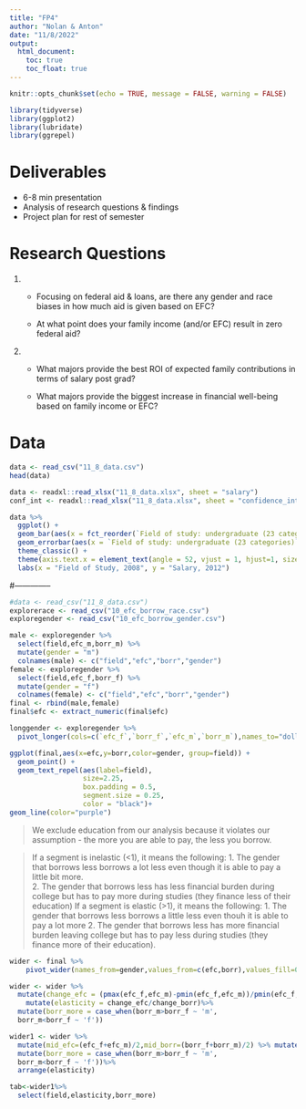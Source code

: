 ```yaml
---
title: "FP4"
author: "Nolan & Anton"
date: "11/8/2022"
output: 
  html_document:
    toc: true
    toc_float: true
---
```


```r
knitr::opts_chunk$set(echo = TRUE, message = FALSE, warning = FALSE)
```

```r
library(tidyverse)
library(ggplot2)
library(lubridate)
library(ggrepel)
```


# Deliverables

- 6-8 min presentation
- Analysis of research questions & findings
- Project plan for rest of semester


# Research Questions

1.

  - Focusing on federal aid & loans, are there any gender and race biases in how much aid is given based on EFC?

  - At what point does your family income (and/or EFC) result in zero federal aid?
  
2.

  - What majors provide the best ROI of expected family contributions in terms of salary post grad?
  
  - What majors provide the biggest increase in financial well-being based on family income or EFC?




# Data

```r
data <- read_csv("11_8_data.csv")
head(data)
```

```r
data <- readxl::read_xlsx("11_8_data.xlsx", sheet = "salary")
conf_int <- readxl::read_xlsx("11_8_data.xlsx", sheet = "confidence_intervals")

data %>% 
  ggplot() +
  geom_bar(aes(x = fct_reorder(`Field of study: undergraduate (23 categories)`, `Primary job: Annualized salary, 2012`, .desc = T), y = `Primary job: Annualized salary, 2012`), stat = "identity", fill = "skyblue", alpha = 0.7) +
  geom_errorbar(aes(x = `Field of study: undergraduate (23 categories)`, ymin=`CI_low`, ymax=`CI_high`), width=0.4, colour="orange", alpha=0.9, size=1) +
  theme_classic() +
  theme(axis.text.x = element_text(angle = 52, vjust = 1, hjust=1, size = 5.5, color = "black")) +
  labs(x = "Field of Study, 2008", y = "Salary, 2012")
```



#--------------


```r
#data <- read_csv("11_8_data.csv")
explorerace <- read_csv("10_efc_borrow_race.csv")
exploregender <- read_csv("10_efc_borrow_gender.csv")
```

```r
male <- exploregender %>%
  select(field,efc_m,borr_m) %>%
  mutate(gender = "m")
  colnames(male) <- c("field","efc","borr","gender")
female <- exploregender %>%
  select(field,efc_f,borr_f) %>%
  mutate(gender = "f")
  colnames(female) <- c("field","efc","borr","gender")
final <- rbind(male,female)
final$efc <- extract_numeric(final$efc)
```


```r
longgender <- exploregender %>%
  pivot_longer(cols=c(`efc_f`,`borr_f`,`efc_m`,`borr_m`),names_to="dollars",values_to="total")
```

```r
ggplot(final,aes(x=efc,y=borr,color=gender, group=field)) +
  geom_point() +
  geom_text_repel(aes(label=field),
                  size=2.25,
                  box.padding = 0.5,
                  segment.size = 0.25,
                  color = "black")+
geom_line(color="purple")

```
> We exclude education from our analysis because it violates our assumption - the more you are able to pay, the less you borrow.

> If a segment is inelastic (<1), it means the following:
1. The gender that borrows less borrows a lot less even though it is able to pay a little bit more.  
2. The gender that borrows less has less financial burden during college but has to pay more during studies (they finance less of their education)
> If a segment is elastic (>1), it means the following:
1. The gender that borrows less borrows a little less even thouh it is able to pay a lot more
2. The gender that borrows less has more financial burden leaving college but has to pay less during studies (they finance more of their education).


```r
wider <- final %>%
    pivot_wider(names_from=gender,values_from=c(efc,borr),values_fill=0,names_sort=TRUE)
```

```r
wider <- wider %>%
  mutate(change_efc = (pmax(efc_f,efc_m)-pmin(efc_f,efc_m))/pmin(efc_f,efc_m),change_borr = (pmax(borr_f,borr_m)-pmin(borr_f,borr_m))/pmin(borr_f,borr_m))%>%
    mutate(elasticity = change_efc/change_borr)%>%
  mutate(borr_more = case_when(borr_m>borr_f ~ 'm',
  borr_m<borr_f ~ 'f'))
```

```r
wider1 <- wider %>%
  mutate(mid_efc=(efc_f+efc_m)/2,mid_borr=(borr_f+borr_m)/2) %>% mutate(elasticity=((efc_f-efc_m)/(mid_efc))/((borr_f-borr_m)/(mid_borr)))%>%
  mutate(borr_more = case_when(borr_m>borr_f ~ 'm',
  borr_m<borr_f ~ 'f'))%>%
  arrange(elasticity)
```

```r
tab<-wider1%>%
  select(field,elasticity,borr_more)
```


